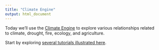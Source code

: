 ```yaml
---
title: "Climate Engine"
output: html_document
---
```


Today we'll use the [Climate Engine](http://climateengine.org) to explore various relationships related to climate, drought, fire, ecology, and agriculture.

Start by exploring [several tutorials illustrated here](http://climateengine.org/bams/).


